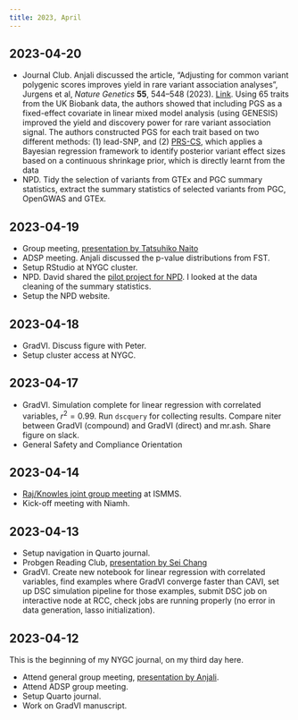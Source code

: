 ```yaml
---
title: 2023, April
---
```


## 2023-04-20

  - Journal Club. Anjali discussed the article, 
  "Adjusting for common variant polygenic scores improves yield in rare variant association analyses",
  Jurgens et al, *Nature Genetics* **55**, 544–548 (2023). 
  [Link](https://doi.org/10.1038/s41588-023-01342-w).
  Using 65 traits from the UK Biobank data,
  the authors showed that including PGS as a fixed-effect covariate in linear mixed model analysis
  (using GENESIS) improved the yield and discovery power for rare variant association signal.
  The authors constructed PGS for each trait based on two different methods: (1) lead-SNP,
  and (2) [PRS-CS](https://doi.org/10.1038/s41467-019-09718-5), which applies a Bayesian regression framework to identify posterior variant effect sizes 
  based on a continuous shrinkage prior, which is directly learnt from the data
  - NPD. Tidy the selection of variants from GTEx and PGC summary statistics, 
  extract the summary statistics of selected variants from PGC, OpenGWAS and GTEx.

## 2023-04-19

  - Group meeting, [presentation by Tatsuhiko Naito](../listen/group-meeting/2023-04-19-tatsuhiko-naito.qmd)
  - ADSP meeting. Anjali discussed the p-value distributions from FST.
  - Setup RStudio at NYGC cluster.
  - NPD. David shared the [pilot project for NPD](https://github.com/daklab/npd_sumstats).
  I looked at the data cleaning of the summary statistics.
  - Setup the NPD website.

## 2023-04-18

  - GradVI. Discuss figure with Peter.
  - Setup cluster access at NYGC.

## 2023-04-17
  
  - GradVI. Simulation complete for linear regression with correlated variables, $r^2 = 0.99$. 
  Run `dscquery` for collecting results. Compare niter between GradVI (compound) and GradVI (direct) and mr.ash.
  Share figure on slack.
  - General Safety and Compliance Orientation

## 2023-04-14

  - [Raj/Knowles joint group meeting](../listen/group-meeting/2023-04-14-adsp-group-meeting.qmd) at ISMMS.
  - Kick-off meeting with Niamh.

## 2023-04-13

  - Setup navigation in Quarto journal.
  - Probgen Reading Club, [presentation by Sei Chang](../listen/journal-club/2023-04-13-coop-book-chapter-6.qmd)
  - GradVI. Create new notebook for linear regression with correlated variables, 
  find examples where GradVI converge faster than CAVI, set up DSC simulation pipeline for those examples,
  submit DSC job on interactive node at RCC, check jobs are running properly (no error in data generation, lasso initialization).


## 2023-04-12

This is the beginning of my NYGC journal, on my third day here.

  - Attend general group meeting, [presentation by Anjali](../listen/group-meeting/2023-04-12-adas-group-meeting.qmd).
  - Attend ADSP group meeting.
  - Setup Quarto journal.
  - Work on GradVI manuscript.
